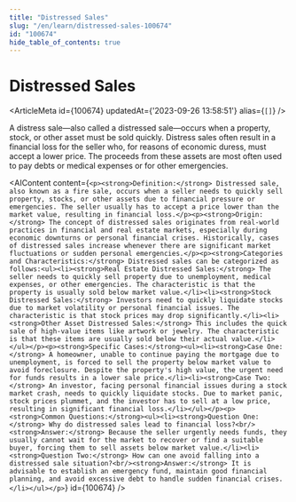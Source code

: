 ```yaml
---
title: "Distressed Sales"
slug: "/en/learn/distressed-sales-100674"
id: "100674"
hide_table_of_contents: true
---
```



# Distressed Sales

<ArticleMeta id={100674} updatedAt={'2023-09-26 13:58:51'} alias={`[]`} />
<div className='border-solid border-b border-t-0 my-4 border-[var(--ifm-color-gray-300)]' />

A distress sale—also called a distressed sale—occurs when a property, stock, or other asset must be sold quickly. Distress sales often result in a financial loss for the seller who, for reasons of economic duress, must accept a lower price. The proceeds from these assets are most often used to pay debts or medical expenses or for other emergencies.

<AIContent content={`<p><strong>Definition:</strong> Distressed sale, also known as a fire sale, occurs when a seller needs to quickly sell property, stocks, or other assets due to financial pressure or emergencies. The seller usually has to accept a price lower than the market value, resulting in financial loss.</p><p><strong>Origin:</strong> The concept of distressed sales originates from real-world practices in financial and real estate markets, especially during economic downturns or personal financial crises. Historically, cases of distressed sales increase whenever there are significant market fluctuations or sudden personal emergencies.</p><p><strong>Categories and Characteristics:</strong> Distressed sales can be categorized as follows:<ul><li><strong>Real Estate Distressed Sales:</strong> The seller needs to quickly sell property due to unemployment, medical expenses, or other emergencies. The characteristic is that the property is usually sold below market value.</li><li><strong>Stock Distressed Sales:</strong> Investors need to quickly liquidate stocks due to market volatility or personal financial issues. The characteristic is that stock prices may drop significantly.</li><li><strong>Other Asset Distressed Sales:</strong> This includes the quick sale of high-value items like artwork or jewelry. The characteristic is that these items are usually sold below their actual value.</li></ul></p><p><strong>Specific Cases:</strong><ul><li><strong>Case One:</strong> A homeowner, unable to continue paying the mortgage due to unemployment, is forced to sell the property below market value to avoid foreclosure. Despite the property's high value, the urgent need for funds results in a lower sale price.</li><li><strong>Case Two:</strong> An investor, facing personal financial issues during a stock market crash, needs to quickly liquidate stocks. Due to market panic, stock prices plummet, and the investor has to sell at a low price, resulting in significant financial loss.</li></ul></p><p><strong>Common Questions:</strong><ul><li><strong>Question One:</strong> Why do distressed sales lead to financial loss?<br/><strong>Answer:</strong> Because the seller urgently needs funds, they usually cannot wait for the market to recover or find a suitable buyer, forcing them to sell assets below market value.</li><li><strong>Question Two:</strong> How can one avoid falling into a distressed sale situation?<br/><strong>Answer:</strong> It is advisable to establish an emergency fund, maintain good financial planning, and avoid excessive debt to handle sudden financial crises.</li></ul></p>`} id={100674} />
